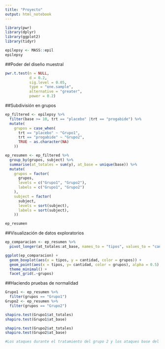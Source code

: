 ```yaml
---
title: "Proyecto"
output: html_notebook
---
```

  
```r
library(pwr)
library(dplyr)
library(ggplot2)
library(tidyr)
```

```r
epilepsy <- MASS::epil
epilepsy
```

##Poder del diseño muestral
```r
pwr.t.test(n = NULL,
           d = 0.2,
           sig.level = 0.05,
           type = "one.sample",
           alternative = "greater",
           power = 0.2)
```

##Subdivisión en grupos

```r
ep_filtered <- epilepsy %>% 
  filter(base >= 10, trt == "placebo" |trt == "progabide") %>% 
  mutate(
    grupos = case_when(
      trt == "placebo" ~ "Grupo1",
      trt == "progabide" ~ "Grupo2",
      TRUE ~ as.character(NA)
    ))
```


```r
ep_resumen <- ep_filtered %>% 
  group_by(grupos, subject) %>% 
  summarise(at_totales = sum(y), at_base = unique(base)) %>% 
  mutate(
    grupos = factor(
      grupos, 
      levels = c("Grupo1", "Grupo2"), 
      labels = c("Grupo1", "Grupo2")
    ), 
    subject = factor(
      subject, 
      levels = sort(subject),
      labels = sort(subject),
    ))
```

```r
ep_resumen
```

##Visualización de datos exploratorios
```r
ep_comparacion <- ep_resumen %>% 
  pivot_longer(at_totales:at_base, names_to = "tipos", values_to = "cantidad") 
```

```r
ggplot(ep_comparacion) +
  geom_boxplot(aes(x = tipos, y = cantidad, color = grupos)) +
  geom_point(aes(x = tipos, y= cantidad, color = grupos), alpha = 0.5) +
  theme_minimal() +
  facet_grid(.~grupos)
```

##Haciendo pruebas de normalidad
```r
Grupo1 <- ep_resumen %>% 
  filter(grupos == "Grupo1")
Grupo2 <- ep_resumen %>% 
  filter(grupos == "Grupo2")
```

```r
shapiro.test(Grupo1$at_totales)
shapiro.test(Grupo1$at_base)
```

```r
shapiro.test(Grupo2$at_totales)
shapiro.test(Grupo2$at_base)
```

```r
#Los ataques durante el tratamiento del grupo 2 y los ataques base del grupo 4 no son normales
```

